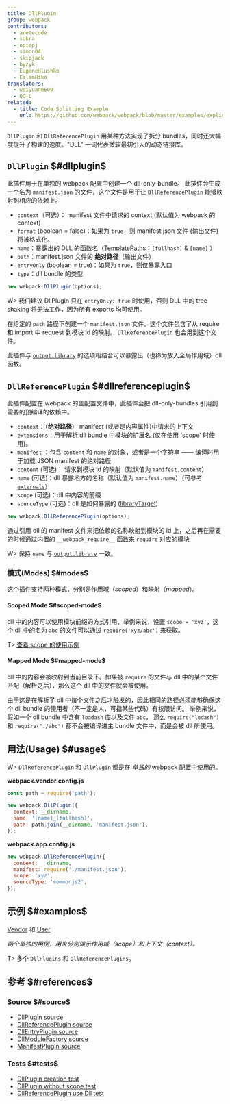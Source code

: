 ```yaml
---
title: DllPlugin
group: webpack
contributors:
  - aretecode
  - sokra
  - opiepj
  - simon04
  - skipjack
  - byzyk
  - EugeneHlushko
  - EslamHiko
translators:
  - weiyuan0609
  - QC-L
related:
  - title: Code Splitting Example
    url: https://github.com/webpack/webpack/blob/master/examples/explicit-vendor-chunk/README.md
---
```


`DllPlugin` 和 `DllReferencePlugin` 用某种方法实现了拆分 bundles，同时还大幅度提升了构建的速度。"DLL" 一词代表微软最初引入的动态链接库。

## `DllPlugin` $#dllplugin$

此插件用于在单独的 webpack 配置中创建一个 dll-only-bundle。 此插件会生成一个名为 `manifest.json` 的文件，这个文件是用于让 [`DllReferencePlugin`](#dllreferenceplugin) 能够映射到相应的依赖上。

- `context`（可选）： manifest 文件中请求的 context (默认值为 webpack 的 context)
- `format` (boolean = false)：如果为 `true`，则 manifest json 文件 (输出文件) 将被格式化。
- `name`：暴露出的 DLL 的函数名（[TemplatePaths](https://github.com/webpack/webpack/blob/master/lib/TemplatedPathPlugin.js)：`[fullhash]` & `[name]` ）
- `path`：manifest.json 文件的 **绝对路径**（输出文件）
- `entryOnly` (boolean = true)：如果为 `true`，则仅暴露入口
- `type`：dll bundle 的类型

```javascript
new webpack.DllPlugin(options);
```

W> 我们建议 DllPlugin 只在 `entryOnly: true` 时使用，否则 DLL 中的 tree shaking 将无法工作，因为所有 exports 均可使用。

在给定的 `path` 路径下创建一个 `manifest.json` 文件。这个文件包含了从 require 和 import 中 request 到模块 id 的映射。 `DllReferencePlugin` 也会用到这个文件。

此插件与 [`output.library`](/configuration/output/#outputlibrary) 的选项相结合可以暴露出（也称为放入全局作用域）dll 函数。

## `DllReferencePlugin` $#dllreferenceplugin$

此插件配置在 webpack 的主配置文件中，此插件会把 dll-only-bundles 引用到需要的预编译的依赖中。

- `context`：（**绝对路径**） manifest (或者是内容属性)中请求的上下文
- `extensions`：用于解析 dll bundle 中模块的扩展名 (仅在使用 'scope' 时使用)。
- `manifest` ：包含 `content` 和 `name` 的对象，或者是一个字符串 —— 编译时用于加载 JSON manifest 的绝对路径
- `content` (可选)： 请求到模块 id 的映射（默认值为 `manifest.content`）
- `name` (可选)：dll 暴露地方的名称（默认值为 `manifest.name`）（可参考[`externals`](/configuration/externals/)）
- `scope` (可选)：dll 中内容的前缀
- `sourceType` (可选)：dll 是如何暴露的 ([libraryTarget](/configuration/output/#outputlibrarytarget))

```javascript
new webpack.DllReferencePlugin(options);
```

通过引用 dll 的 manifest 文件来把依赖的名称映射到模块的 id 上，之后再在需要的时候通过内置的 `__webpack_require__` 函数来 `require` 对应的模块

W> 保持 `name` 与 [`output.library`](/configuration/output/#outputlibrary) 一致。

### 模式(Modes) $#modes$

这个插件支持两种模式，分别是作用域（_scoped_）和映射（_mapped_）。

#### Scoped Mode $#scoped-mode$

dll 中的内容可以使用模块前缀的方式引用，举例来说，设置 `scope = 'xyz'`，这个 dll 中的名为 `abc` 的文件可以通过 `require('xyz/abc')` 来获取。

T> [查看 scope 的使用示例](https://github.com/webpack/webpack/tree/master/examples/dll-user)

#### Mapped Mode $#mapped-mode$

dll 中的内容会被映射到当前目录下。如果被 `require` 的文件与 dll 中的某个文件匹配（解析之后），那么这个 dll 中的文件就会被使用。

由于这是在解析了 dll 中每个文件之后才触发的，因此相同的路径必须能够确保这个 dll bundle 的使用者（不一定是人，可指某些代码）有权限访问。 举例来说， 假如一个 dll bundle 中含有 `loadash` 库以及文件 `abc`， 那么 `require("lodash")` 和 `require("./abc")` 都不会被编译进主 bundle 文件中，而是会被 dll 所使用。

## 用法(Usage) $#usage$

W> `DllReferencePlugin` 和 `DllPlugin` 都是在 _单独的_ webpack 配置中使用的。

**webpack.vendor.config.js**

```javascript
const path = require('path');

new webpack.DllPlugin({
  context: __dirname,
  name: '[name]_[fullhash]',
  path: path.join(__dirname, 'manifest.json'),
});
```

**webpack.app.config.js**

```javascript
new webpack.DllReferencePlugin({
  context: __dirname,
  manifest: require('./manifest.json'),
  scope: 'xyz',
  sourceType: 'commonjs2',
});
```

## 示例 $#examples$

[Vendor](https://github.com/webpack/webpack/tree/master/examples/dll) 和 [User](https://github.com/webpack/webpack/tree/master/examples/dll-user)

_两个单独的用例，用来分别演示作用域（scope）和上下文（context）。_

T> 多个 `DllPlugins` 和 `DllReferencePlugins`。

## 参考 $#references$

### Source $#source$

- [DllPlugin source](https://github.com/webpack/webpack/blob/master/lib/DllPlugin.js)
- [DllReferencePlugin source](https://github.com/webpack/webpack/blob/master/lib/DllReferencePlugin.js)
- [DllEntryPlugin source](https://github.com/webpack/webpack/blob/master/lib/DllEntryPlugin.js)
- [DllModuleFactory source](https://github.com/webpack/webpack/blob/master/lib/DllModuleFactory.js)
- [ManifestPlugin source](https://github.com/webpack/webpack/blob/master/lib/LibManifestPlugin.js)

### Tests $#tests$

- [DllPlugin creation test](https://github.com/webpack/webpack/blob/master/test/configCases/dll-plugin/0-create-dll/webpack.config.js)
- [DllPlugin without scope test](https://github.com/webpack/webpack/blob/master/test/configCases/dll-plugin/2-use-dll-without-scope/webpack.config.js)
- [DllReferencePlugin use Dll test](https://github.com/webpack/webpack/tree/master/test/configCases/dll-plugin)
